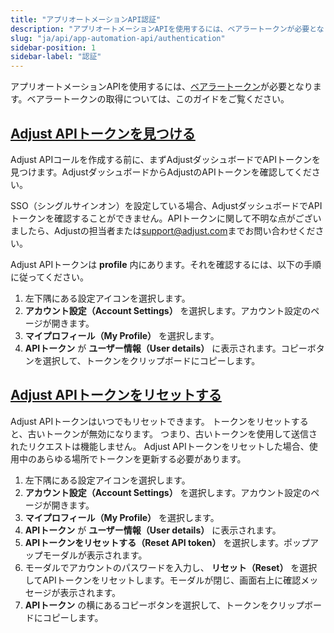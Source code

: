 ```yaml
---
title: "アプリオートメーションAPI認証"
description: "アプリオートメーションAPIを使用するには、ベアラートークンが必要となります。"
slug: "ja/api/app-automation-api/authentication"
sidebar-position: 1
sidebar-label: "認証"
---
```


アプリオートメーションAPIを使用するには、[ベアラートークン](https://developer.mozilla.org/en-US/docs/Web/HTTP/Authentication)が必要となります。ベアラートークンの取得については、このガイドをご覧ください。

## [Adjust APIトークンを見つける](find-your-adjust-api-token)

Adjust APIコールを作成する前に、まずAdjustダッシュボードでAPIトークンを見つけます。AdjustダッシュボードからAdjustのAPIトークンを確認してください。

<Callout type="important">

SSO（シングルサインオン）を設定している場合、AdjustダッシュボードでAPIトークンを確認することができません。APIトークンに関して不明な点がございましたら、Adjustの担当者または[support@adjust.com](mailto:support@adjust.com)までお問い合わせください。

</Callout>

Adjust APIトークンは **profile** 内にあります。それを確認するには、以下の手順に従ってください。

1. 左下隅にある設定アイコンを選択します。
2. **アカウント設定（Account Settings）** を選択します。アカウント設定のページが開きます。
3. **マイプロフィール（My Profile）** を選択します。
4. **APIトークン** が **ユーザー情報（User details）** に表示されます。コピーボタンを選択して、トークンをクリップボードにコピーします。

## [Adjust APIトークンをリセットする](reset-your-adjust-api-token)

Adjust APIトークンはいつでもリセットできます。 トークンをリセットすると、古いトークンが無効になります。 つまり、古いトークンを使用して送信されたリクエストは機能しません。 Adjust APIトークンをリセットした場合、使用中のあらゆる場所でトークンを更新する必要があります。

1. 左下隅にある設定アイコンを選択します。
2. **アカウント設定（Account Settings）** を選択します。アカウント設定のページが開きます。
3. **マイプロフィール（My Profile）** を選択します。
4. **APIトークン** が **ユーザー情報（User details）** に表示されます。
5. **APIトークンをリセットする（Reset API token）** を選択します。ポップアップモーダルが表示されます。
6. モーダルでアカウントのパスワードを入力し、 **リセット（Reset）** を選択してAPIトークンをリセットします。モーダルが閉じ、画面右上に確認メッセージが表示されます。
7. **APIトークン** の横にあるコピーボタンを選択して、トークンをクリップボードにコピーします。
